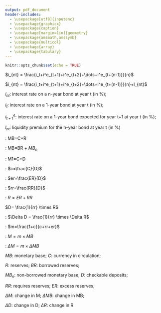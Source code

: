 ```yaml
---
output: pdf_document
header-includes: 
  - \usepackage[utf8]{inputenc}
  - \usepackage{graphicx}
  - \usepackage{caption}
  - \usepackage[margin=1in]{geometry}
  - \usepackage{amsmath,amssymb}
  - \usepackage{multicol}
  - \usepackage{array}
  - \usepackage{tabulary}
---
```


```r
knitr::opts_chunk$set(echo = TRUE)
```

\newcommand{\class}{EC 313, Fall 2019}
\newcommand{\term}{Xiang LI (GE)}
\newcommand{\examnum}{Midterm 2 - Equation Sheet}

\noindent
\begin{tabular*}{\textwidth}{l @{\extracolsep{\fill}} r @{\extracolsep{6pt}} l}
\textbf{\class} & \textbf{Name: } & \makebox[2in]{\hrulefill}\\
\textbf{\term} &&\\
\textbf{\examnum} & \textbf{UO ID: } & \makebox[2in]{\hrulefill}\\
\end{tabular*}
\rule[2ex]{\textwidth}{2pt}

\textit{Work on this page will not be graded. You can detach this page.}


\vspace{.5in}


\textbf{Expectation Theory:} $i_{nt} = \frac{i_t+i^e_{t+1}+i^e_{t+2}+\dots+i^e_{t+(n-1)}}{n}$

\textbf{Liquidity Premium Theory:} $i_{nt} = \frac{i_t+i^e_{t+1}+i^e_{t+2}+\dots+i^e_{t+(n-1)}}{n}+l_{nt}$

$i_{nt}$:  interest rate on a n-year bond at year t (in \%);

$i_t$: interest rate on a 1-year bond at year t (in \%); 

$i^e_{t+1}$: interest rate on a 1-year bond expected for year t+1 at year t (in \%); 

$l_{nt}$: liquidity premium for the n-year bond at year t (in \%)



\vspace{1in}


\textbf{Monetary base}: MB=C+R 

\textbf{Monetary base}: MB=BR + $MB_n$

\textbf{M1}: M1=C+D

\textbf{currency-to-deposit ratio}: $c=\frac{C}{D}$

\textbf{excess reserves-deposit ratio}: $er=\frac{ER}{D}$

\textbf{required reserves ratio}: $rr=\frac{RR}{D}$

\textbf{reserves}: ${R=ER+RR}$

\textbf{Checkable deposits:} $D= \frac{1}{rr} \times R$

\textbf{Change in checkable deposits}: $\Delta D = \frac{1}{rr} \times \Delta R$

\textbf{money multiplier}: $m=\frac{1+c}{c+rr+er}$

\textbf{Money supply}: $M=m \times MB$

\textbf{Change in money supply}: $\Delta M=m \times \Delta MB$

$MB$: monetary base;   \hspace{4cm}  $C$: currency in circulation; 

$R$: reserves;  \hspace{5cm} $BR$: borrowed reserves; 

$MB_n$: non-borrowed monetary base;  \hspace{2cm} $D$: checkable deposits; 

$RR$: requires reserves;  \hspace{4cm} $ER$: excess reserves; 

$\Delta M$: change in M;  \hspace{4cm} $\Delta MB$: change in MB; 

$\Delta D$: change in D;  \hspace{4cm} $\Delta R$: change in R


\newpage

\textit{Work on this page will not be graded. You can detach this page.}